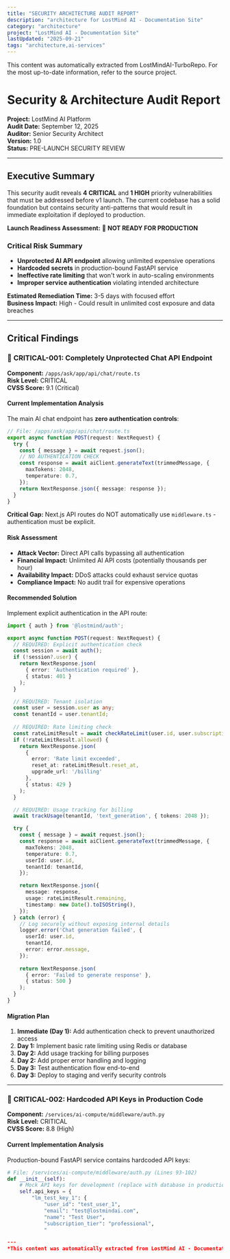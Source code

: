 ```yaml
---
title: "SECURITY ARCHITECTURE AUDIT REPORT"
description: "architecture for LostMind AI - Documentation Site"
category: "architecture"
project: "LostMind AI - Documentation Site"
lastUpdated: "2025-09-21"
tags: "architecture,ai-services"
---
```


<Info>
This content was automatically extracted from LostMindAI-TurboRepo.
For the most up-to-date information, refer to the source project.
</Info>

# Security & Architecture Audit Report

**Project:** LostMind AI Platform  
**Audit Date:** September 12, 2025  
**Auditor:** Senior Security Architect  
**Version:** 1.0  
**Status:** PRE-LAUNCH SECURITY REVIEW  

---

## Executive Summary

This security audit reveals **4 CRITICAL** and **1 HIGH** priority vulnerabilities that must be addressed before v1 launch. The current codebase has a solid foundation but contains security anti-patterns that would result in immediate exploitation if deployed to production.

**Launch Readiness Assessment:** 🔴 **NOT READY FOR PRODUCTION**

### Critical Risk Summary
- **Unprotected AI API endpoint** allowing unlimited expensive operations
- **Hardcoded secrets** in production-bound FastAPI service
- **Ineffective rate limiting** that won't work in auto-scaling environments
- **Improper service authentication** violating intended architecture

**Estimated Remediation Time:** 3-5 days with focused effort  
**Business Impact:** High - Could result in unlimited cost exposure and data breaches

---

## Critical Findings

### 🚨 **CRITICAL-001: Completely Unprotected Chat API Endpoint**

**Component:** `/apps/ask/app/api/chat/route.ts`  
**Risk Level:** CRITICAL  
**CVSS Score:** 9.1 (Critical)

#### Current Implementation Analysis
The main AI chat endpoint has **zero authentication controls**:

```typescript
// File: /apps/ask/app/api/chat/route.ts
export async function POST(request: NextRequest) {
  try {
    const { message } = await request.json();
    // NO AUTHENTICATION CHECK
    const response = await aiClient.generateText(trimmedMessage, {
      maxTokens: 2048,
      temperature: 0.7,
    });
    return NextResponse.json({ message: response });
  }
}
```

**Critical Gap:** Next.js API routes do NOT automatically use `middleware.ts` - authentication must be explicit.

#### Risk Assessment
- **Attack Vector:** Direct API calls bypassing all authentication
- **Financial Impact:** Unlimited AI API costs (potentially thousands per hour)
- **Availability Impact:** DDoS attacks could exhaust service quotas
- **Compliance Impact:** No audit trail for expensive operations

#### Recommended Solution
Implement explicit authentication in the API route:

```typescript
import { auth } from '@lostmind/auth';

export async function POST(request: NextRequest) {
  // REQUIRED: Explicit authentication check
  const session = await auth();
  if (!session?.user) {
    return NextResponse.json(
      { error: 'Authentication required' },
      { status: 401 }
    );
  }

  // REQUIRED: Tenant isolation
  const user = session.user as any;
  const tenantId = user.tenantId;
  
  // REQUIRED: Rate limiting check
  const rateLimitResult = await checkRateLimit(user.id, user.subscription_tier);
  if (!rateLimitResult.allowed) {
    return NextResponse.json(
      { 
        error: 'Rate limit exceeded',
        reset_at: rateLimitResult.reset_at,
        upgrade_url: '/billing'
      },
      { status: 429 }
    );
  }

  // REQUIRED: Usage tracking for billing
  await trackUsage(tenantId, 'text_generation', { tokens: 2048 });

  try {
    const { message } = await request.json();
    const response = await aiClient.generateText(trimmedMessage, {
      maxTokens: 2048,
      temperature: 0.7,
      userId: user.id,
      tenantId: tenantId,
    });

    return NextResponse.json({
      message: response,
      usage: rateLimitResult.remaining,
      timestamp: new Date().toISOString(),
    });
  } catch (error) {
    // Log securely without exposing internal details
    logger.error('Chat generation failed', {
      userId: user.id,
      tenantId,
      error: error.message,
    });
    
    return NextResponse.json(
      { error: 'Failed to generate response' },
      { status: 500 }
    );
  }
}
```

#### Migration Plan
1. **Immediate (Day 1):** Add authentication check to prevent unauthorized access
2. **Day 1:** Implement basic rate limiting using Redis or database
3. **Day 2:** Add usage tracking for billing purposes
4. **Day 2:** Add proper error handling and logging
5. **Day 3:** Test authentication flow end-to-end
6. **Day 3:** Deploy to staging and verify security controls

---

### 🚨 **CRITICAL-002: Hardcoded API Keys in Production Code**

**Component:** `/services/ai-compute/middleware/auth.py`  
**Risk Level:** CRITICAL  
**CVSS Score:** 8.8 (High)

#### Current Implementation Analysis
Production-bound FastAPI service contains hardcoded API keys:

```python
# File: /services/ai-compute/middleware/auth.py (Lines 93-102)
def __init__(self):
    # Mock API keys for development (replace with database in production)
    self.api_keys = {
        "lm_test_key_1": {
            "user_id": "test_user_1",
            "email": "test@lostmindai.com",
            "name": "Test User",
            "subscription_tier": "professional",
            "

---
*This content was automatically extracted from LostMind AI - Documentation Site. For the most up-to-date information, refer to the source project.*
